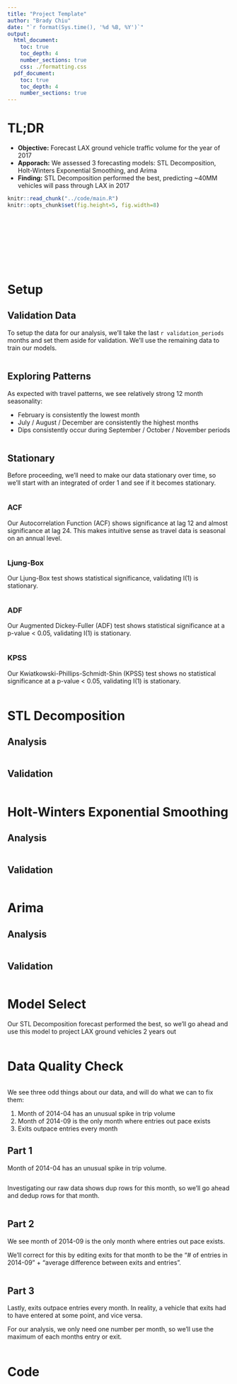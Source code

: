 ```yaml
---
title: "Project Template"
author: "Brady Chiu"
date: "`r format(Sys.time(), '%d %B, %Y')`"
output: 
  html_document:
    toc: true
    toc_depth: 4
    number_sections: true
    css: ./formatting.css
  pdf_document:
    toc: true
    toc_depth: 4
    number_sections: true
---
```


# TL;DR

* __Objective:__ Forecast LAX ground vehicle traffic volume for the year of 2017
* __Apporach:__ We assessed 3 forecasting models: STL Decomposition, Holt-Winters Exponential Smoothing, and Arima  
* __Finding:__ STL Decomposition performed the best, predicting ~40MM vehicles will pass through LAX in 2017

```r
knitr::read_chunk("../code/main.R")
knitr::opts_chunk$set(fig.height=5, fig.width=8)
```
```r
```
```r
```
```r
```
```r
```
```r
```
```r
```
```r
```
```r
```
```r
```

# Setup

## Validation Data

To setup the data for our analysis, we'll take the last `r validation_periods` months and set them aside for validation. We'll use the remaining data to train our models.

```r
```

## Exploring Patterns

As expected with travel patterns, we see relatively strong 12 month seasonality:

* February is consistently the lowest month  
* July / August / December are consistently the highest months  
* Dips consistently occur during September / October / November periods  

```r
```

## Stationary

Before proceeding, we'll need to make our data stationary over time, so we'll start with an integrated of order 1 and see if it becomes stationary.

```r
```

### ACF

Our Autocorrelation Function (ACF) shows significance at lag 12 and almost significance at lag 24. This makes intuitive sense as travel data is seasonal on an annual level.

```r
```

### Ljung-Box

Our Ljung-Box test shows statistical significance, validating I(1) is stationary.

```r
```

### ADF

Our Augmented Dickey-Fuller (ADF) test shows statistical significance at a p-value < 0.05, validating I(1) is stationary.

```r
```

### KPSS

Our Kwiatkowski-Phillips-Schmidt-Shin (KPSS) test shows no statistical significance at a p-value < 0.05, validating I(1) is stationary.

```r
```

# STL Decomposition

## Analysis

```r
```

## Validation

```r
```

# Holt-Winters Exponential Smoothing

## Analysis

```r
```

## Validation

```r
```

# Arima

## Analysis

```r
```

## Validation

```r
```

# Model Select

Our STL Decomposition forecast performed the best, so we'll go ahead and use this model to project LAX ground vehicles 2 years out

```r
```

# Data Quality Check

```r
```

We see three odd things about our data, and will do what we can to fix them:

1.  Month of 2014-04 has an unusual spike in trip volume
2.  Month of 2014-09 is the only month where entries out pace exists
3.  Exits outpace entries every month

## Part 1

Month of 2014-04 has an unusual spike in trip volume.

```r
```

Investigating our raw data shows dup rows for this month, so we'll go ahead and dedup rows for that month.

```r
```

## Part 2

We see month of 2014-09 is the only month where entries out pace exists.

We'll correct for this by editing exits for that month to be the "# of entries in 2014-09" + "average difference between exits and entries".

```r
```

## Part 3

Lastly, exits outpace entries every month. In reality, a vehicle that exits had to have entered at some point, and vice versa. 

For our analysis, we only need one number per month, so we'll use the maximum of each months entry or exit.

```r
```

# Code
```r
```
```r
```
```r
```
```r
```
```r
```
```r
```
```r
```
```r
```
```r
```
```r
```
```r
```
```r
```
```r
```
```r
```
```r
```
```r
```
```r
```
```r
```
```r
```
```r
```
```r
```
```r
```
```r
```